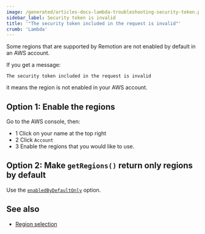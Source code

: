 ```yaml
---
image: /generated/articles-docs-lambda-troubleshooting-security-token.png
sidebar_label: Security token is invalid
title: '"The security token included in the request is invalid"'
crumb: 'Lambda'
---
```


Some regions that are supported by Remotion are not enabled by default in an AWS account.

If you get a message:

```
The security token included in the request is invalid
```

it means the region is not enabled in your AWS account.

## Option 1: Enable the regions

Go to the AWS console, then:

- <Step>1</Step> Click on your name at the top right
- <Step>2</Step> Click `Account`
- <Step>3</Step> Enable the regions that you would like to use.

## Option 2: Make `getRegions()` return only regions by default

Use the [`enabledByDefaultOnly`](/docs/lambda/getregions#enabledbydefaultonly) option.

## See also

- [Region selection](/docs/lambda/region-selection)
